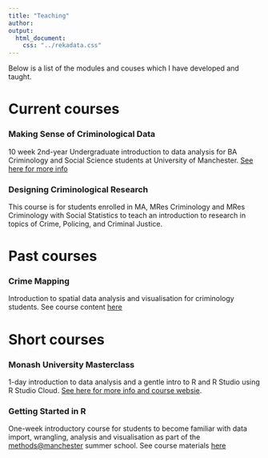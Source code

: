 ```yaml
---
title: "Teaching"
author: 
output:
  html_document:
    css: "../rekadata.css"
---
```


Below is a list of the modules and couses which I have developed and taught.

# Current courses

### Making Sense of Criminological Data

10 week 2nd-year Undergraduate introduction to data analysis for BA Criminology and Social Science students at University of Manchester. [See here for more info](https://rekadata.site/teaching/mscd/)

### Designing Criminological Research

This course is for students enrolled in MA, MRes Criminology and MRes Criminology with Social Statistics to teach an introduction to research in topics of Crime, Policing, and Criminal Justice.

# Past courses

### Crime Mapping

Introduction to spatial data analysis and visualisation for criminology students. See course content [here](https://maczokni.github.io/crimemapping_textbook_bookdown/)


# Short courses

### Monash University Masterclass

1-day introduction to data analysis and a gentle intro to R and R Studio using R Studio Cloud. [See here for more info and course websie](https://rekadata.site/teaching/monash_masterclass/). 


### Getting Started in R

One-week introductory course for students to become familiar with data import, wrangling, analysis and visualisation as part of the [methods@manchester](https://www.methods.manchester.ac.uk/connect/events/summer-school-2020/) summer school. See course materials [here](https://rcatlord.github.io/GSinR/)


